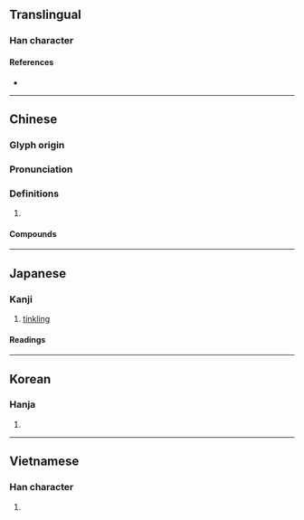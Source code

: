 {{character info/new}}
==Translingual==

===Han character===
{{Han char|rn=96|rad=玉|as=05|sn=9|four=18137|canj=MGOII|ids=⿰𤣩令}}

====References====
* {{Han ref|kx=0728.230|dkj=20888|dj=1140.200|hdz=21108.010|uh=73B2|ud=29618|bh=ACC2|bd=44226}}

----

==Chinese==
{{zh-forms}}

===Glyph origin===
{{Han etym}}

===Pronunciation===
{{zh-pron
|m=líng
|c=ling4
|mn=lêng/qz,xm,zz:lîn/tw:lin
|mn-t=lêng5
|mc=y
|oc=y
|cat=
}}

===Definitions===
{{zh-hanzi}}

# {{n-g|Used in compounds below.}}

====Compounds====
{{zh-der|嬌小玲瓏|小巧玲瓏|八面玲瓏|四面玲瓏|剔透玲瓏|玲瓏|玲瓏剔透|玲玎|玲玲|瓏玲|玲琅}}

----

==Japanese==

===Kanji===
{{ja-kanji|grade=|rs=玉05}}

# [[tinkling]]

====Readings====
{{ja-readings
|goon=りょう
|kanon=れい
|kun=
}}

----

==Korean==

===Hanja===
{{ko-hanja|hangeul=[[령]]>[[영]]|eumhun=|rv=ryeong>yeong|mr=ryŏng>yŏng|y=lyeng><sup>l</sup>yeng}}

# {{defn|lang=ko|sort=玉05}}

----

==Vietnamese==

===Han character===
{{vi-hantu|[[linh]]|rs=玉05}}

# {{defn|lang=vi|sort=玉05}}